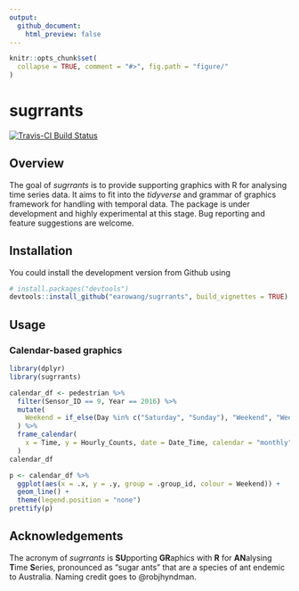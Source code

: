 ```yaml
---
output:
  github_document:
    html_preview: false
---
```


<!-- README.md is generated from README.Rmd. Please edit that file -->

```r
knitr::opts_chunk$set(
  collapse = TRUE, comment = "#>", fig.path = "figure/"
)
```

# sugrrants

[![Travis-CI Build Status](https://travis-ci.org/earowang/sugrrants.svg?branch=master)](https://travis-ci.org/earowang/sugrrants)

## Overview

The goal of *sugrrants* is to provide supporting graphics with R for analysing time series data. It aims to fit into the *tidyverse* and grammar of graphics framework for handling with temporal data. The package is under development and highly experimental at this stage. Bug reporting and feature suggestions are welcome.

## Installation

You could install the development version from Github using

```r
# install.packages("devtools")
devtools::install_github("earowang/sugrrants", build_vignettes = TRUE)
```

## Usage

### Calendar-based graphics

```r
library(dplyr)
library(sugrrants)

calendar_df <- pedestrian %>%
  filter(Sensor_ID == 9, Year == 2016) %>%
  mutate(
    Weekend = if_else(Day %in% c("Saturday", "Sunday"), "Weekend", "Weekday")
  ) %>%
  frame_calendar(
    x = Time, y = Hourly_Counts, date = Date_Time, calendar = "monthly"
  )
calendar_df
```

```r
p <- calendar_df %>%
  ggplot(aes(x = .x, y = .y, group = .group_id, colour = Weekend)) +
  geom_line() +
  theme(legend.position = "none")
prettify(p)
```

## Acknowledgements

The acronym of *sugrrants* is **SU**pporting **GR**aphics with **R** for **AN**alysing **T**ime **S**eries, pronounced as "sugar ants" that are a species of ant endemic to Australia. Naming credit goes to @robjhyndman.
